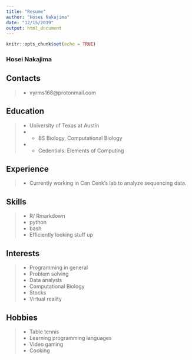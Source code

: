 ```yaml
---
title: "Resume"
author: "Hosei Nakajima"
date: "12/15/2019"
output: html_document
---
```


```r
knitr::opts_chunk$set(echo = TRUE)
```


### Hosei Nakajima

## Contacts
> - vyrms168@protonmail.com

## Education
> - University of Texas at Austin
> - - BS Biology, Computational Biology
> - - Cedentials: Elements of Computing

## Experience
> - Currently working in Can Cenk's lab to analyze sequencing data.

## Skills
> - R/ Rmarkdown
> - python
> - bash
> - Efficiently looking stuff up

## Interests
> - Programming in general
> - Problem solving
> - Data analysis
> - Computational Biology
> - Stocks
> - Virtual reality

## Hobbies
> - Table tennis
> - Learning programming languages
> - Video gaming
> - Cooking





